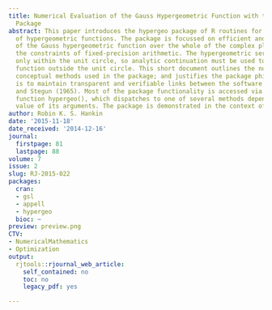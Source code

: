 ```yaml
---
title: Numerical Evaluation of the Gauss Hypergeometric Function with the hypergeo
  Package
abstract: This paper introduces the hypergeo package of R routines for numerical calculation
  of hypergeometric functions. The package is focussed on efficient and accurate evaluation
  of the Gauss hypergeometric function over the whole of the complex plane within
  the constraints of fixed-precision arithmetic. The hypergeometric series is convergent
  only within the unit circle, so analytic continuation must be used to define the
  function outside the unit circle. This short document outlines the numerical and
  conceptual methods used in the package; and justifies the package philosophy, which
  is to maintain transparent and verifiable links between the software and Abramowitz
  and Stegun (1965). Most of the package functionality is accessed via the single
  function hypergeo(), which dispatches to one of several methods depending on the
  value of its arguments. The package is demonstrated in the context of game theory.
author: Robin K. S. Hankin
date: '2015-11-18'
date_received: '2014-12-16'
journal:
  firstpage: 81
  lastpage: 88
volume: 7
issue: 2
slug: RJ-2015-022
packages:
  cran:
  - gsl
  - appell
  - hypergeo
  bioc: ~
preview: preview.png
CTV:
- NumericalMathematics
- Optimization
output:
  rjtools::rjournal_web_article:
    self_contained: no
    toc: no
    legacy_pdf: yes

---
```

